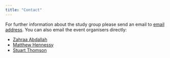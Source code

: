 ```yaml
---
title: "Contact"
---
```


For further information about the study group please send an email
to [email address](mailto:email.com).  You can also email the event organisers directly:

* [Zahraa Abdallah](zahraa.abdallah@bristol.ac.uk)
* [Matthew Hennessy](matthew.hennessy@bristol.ac.uk)
* [Stuart Thomson](stuart.thomson@bristol.ac.uk)